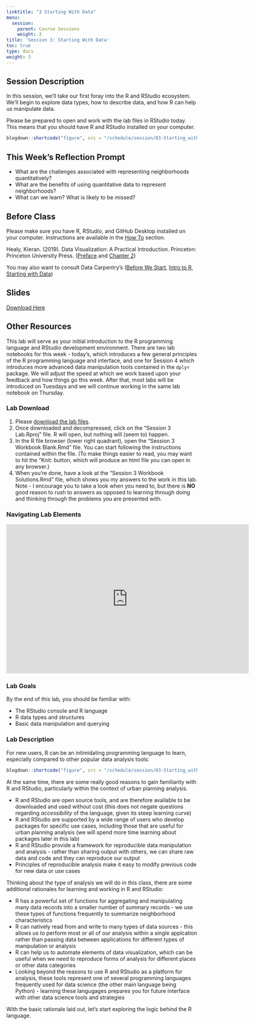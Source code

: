 ```yaml
---
linktitle: "3 Starting With Data"
menu:
  session:
    parent: Course Sessions
    weight: 3
title: 'Session 3: Starting With Data'
toc: true
type: docs
weight: 3
---
```


## Session Description

In this session, we'll take our first foray into the R and RStudio ecosystem. We'll begin to explore data types, how to describe data, and how R can help us manipulate data.

Please be prepared to open and work with the lab files in RStudio today. This means that you should have R and RStudio installed on your computer.

```r
blogdown::shortcode("figure", src = "/schedule/session/03-Starting_with_Data_files/r_first_then.png", caption = "Image by [Allison Horst](https://github.com/allisonhorst/stats-illustrations)", type="Markdown")
```


## This Week's Reflection Prompt

- What are the challenges associated with representing neighborhoods quantitatively?
- What are the benefits of using quantitative data to represent neighborhoods?
- What can we learn? What is likely to be missed?

## Before Class

Please make sure you have R, RStudio, and GitHub Desktop installed on your computer. Instructions are available in the [How To](/howto) section.

Healy, Kieran. (2019). Data Visualization: A Practical Introduction. Princeton: Princeton University Press. ([Preface](https://uofi.box.com/s/p23eznmw855h05kcpq7rxunsng28l6lj) and [Chapter 2](https://uofi.box.com/s/6uxp7s4q6rg3zrhmvis1ez5nrzc67di7))
 
You may also want to consult Data Carpentry's ([Before We Start](https://datacarpentry.org/R-ecology-lesson/00-before-we-start.html), [Intro to R](https://datacarpentry.org/R-ecology-lesson/01-intro-to-r.html), [Starting with Data](https://datacarpentry.org/R-ecology-lesson/02-starting-with-data.html))

## Slides

[Download Here](/schedule/session/03-Starting_with_Data_files/S3_Slides.pdf)

## Other Resources

This lab will serve as your initial introduction to the R programming language and RStudio development environment. There are two lab notebooks for this week - today's, which introduces a few general principles of the R programming language and interface, and one for Session 4 which introduces more advanced data manipulation tools contained in the `dplyr` package. We will adjust the speed at which we work based upon your feedback and how things go this week. After that, most labs will be introduced on Tuesdays and we will continue working in the same lab notebook on Thursday.

### Lab Download

1. Please [download the lab files](/schedule/session/03-Starting_with_Data_files/03_Lab.zip).
2. Once downloaded and decompressed, click on the "Session 3 Lab.Rproj" file. R will open, but nothing will (seem to) happen.
3. In the R file browser (lower right quadrant), open the "Session 3 Workbook Blank.Rmd" file. You can start following the instructions contained within the file. (To make things easier to read, you may want to hit the "Knit: button, which will produce an html file you can open in any browser.)
4. When you're done, have a look at the "Session 3 Workbook Solutions.Rmd" file, which shows you my answers to the work in this lab. Note - I encourage you to take a look when you need to, but there is **NO** good reason to rush to answers as opposed to learning through doing and thinking through the problems you are presented with.

### Navigating Lab Elements

<iframe id="kmsembed-1_celpfpsx" width="640" height="394" src="https://mediaspace.illinois.edu/embed/secure/iframe/entryId/1_celpfpsx/uiConfId/26883701" class="kmsembed" allowfullscreen webkitallowfullscreen mozAllowFullScreen allow="autoplay *; fullscreen *; encrypted-media *" referrerPolicy="no-referrer-when-downgrade" sandbox="allow-forms allow-same-origin allow-scripts allow-top-navigation allow-pointer-lock allow-popups allow-modals allow-orientation-lock allow-popups-to-escape-sandbox allow-presentation allow-top-navigation-by-user-activation" frameborder="0" title="Kaltura Player"></iframe>

### Lab Goals

 By the end of this lab, you should be familiar with:
 
 - The RStudio console and R language
 - R data types and structures
 - Basic data manipulation and querying

### Lab Description
For new users, R can be an intimidating programming language to learn, especially compared to other popular data analysis tools:

```r
blogdown::shortcode("figure", src = "/schedule/session/03-Starting_with_Data_files/1_LearningCurve.png", caption = "Learning Curves for Popular Data Analysis Tools, [Leah A. Wasser](https://nceas.github.io/oss-lessons/spatial-data-gis-law/1-mon-spatial-data-intro.html)", type="Markdown")
```

At the same time, there are some really good reasons to gain familiarity with R and RStudio, particularly within the context of urban planning analysis.

- R and RStudio are open source tools, and are therefore available to be downloaded and used without cost (this does not negate questions regarding *accessibility* of the language, given its steep learning curve)
- R and RStudio are supported by a wide range of users who develop packages for specific use cases, including those that are useful for urban planning analysis (we will spend more time learning about packages later in this lab)
- R and RStudio provide a framework for reproducible data manipulation and analysis - rather than sharing output with others, we can share raw data and code and they can reproduce our output
- Principles of reproducible analysis make it easy to modify previous code for new data or use cases

Thinking about the type of analysis we will do in this class, there are some additional rationales for learning and working in R and RStudio:

- R has a powerful set of functions for aggregating and manipulating many data records into a smaller number of summary records - we use these types of functions frequently to summarize neighborhood characteristics
- R can natively read from and write to many types of data sources - this allows us to perform most or all of our analysis within a single applcation rather than passing data between applications for different types of manipulation or analysis
- R can help us to automate elements of data visualization, which can be useful when we need to reproduce forms of analysis for different places or other data categories
- Looking beyond the reasons to use R and RStudio as a platform for analysis, these tools represent one of several programming languages frequently used for data science (the other main language being Python) - learning these langugages prepares you for future interface with other data science tools and strategies

With the basic rationale laid out, let's start exploring the logic behind the R language.
